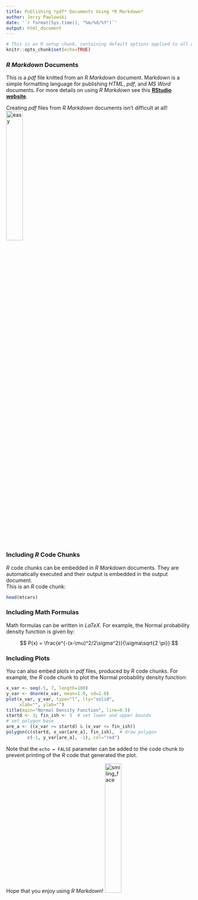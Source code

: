 ```yaml
---
title: Publishing *pdf* Documents Using *R Markdown*
author: Jerzy Pawlowski
date: '`r format(Sys.time(), "%m/%d/%Y")`'
output: html_document
---
```


```r
# This is an R setup chunk, containing default options applied to all other chunks
knitr::opts_chunk$set(echo=TRUE)
```

### *R Markdown* Documents

This is a *pdf* file knitted from an *R Markdown* document. Markdown is a simple formatting language for publishing *HTML*, *pdf*, and *MS Word* documents. For more details on using *R Markdown* see this [**RStudio website**](http://rmarkdown.rstudio.com).  

Creating *pdf* files from *R Markdown* documents isn't difficult at all!  
![easy](image/easy_button.png){width="30%"}


### Including *R* Code Chunks

*R* code chunks can be embedded in *R Markdown* documents.  They are automatically executed and their output is embedded in the output document.  
This is an *R* code chunk:

```r
head(mtcars)
```


### Including Math Formulas

Math formulas can be written in *LaTeX*.  For example, the Normal probability density function is given by:

$$
P(x) = \frac{e^{-(x-\mu)^2/2\sigma^2}}{\sigma\sqrt{2 \pi}}
$$

### Including Plots

You can also embed plots in *pdf* files, produced by *R* code chunks.  For example, the *R* code chunk to plot the Normal probability density function:

```r
x_var <- seq(-5, 7, length=100)
y_var <- dnorm(x_var, mean=1.0, sd=2.0)
plot(x_var, y_var, type="l", lty="solid",
     xlab="", ylab="")
title(main="Normal Density Function", line=0.5)
startd <- 3; fin_ish <- 5  # set lower and upper bounds
# set polygon base
are_a <- ((x_var >= startd) & (x_var <= fin_ish))
polygon(c(startd, x_var[are_a], fin_ish),  # draw polygon
        c(-1, y_var[are_a], -1), col="red")
```


Note that the `echo = FALSE` parameter can be added to the code chunk to prevent printing of the *R* code that generated the plot.  


Hope that you enjoy using *R Markdown*!
![smiling_face](image//smile_small.png){width="30%"}

